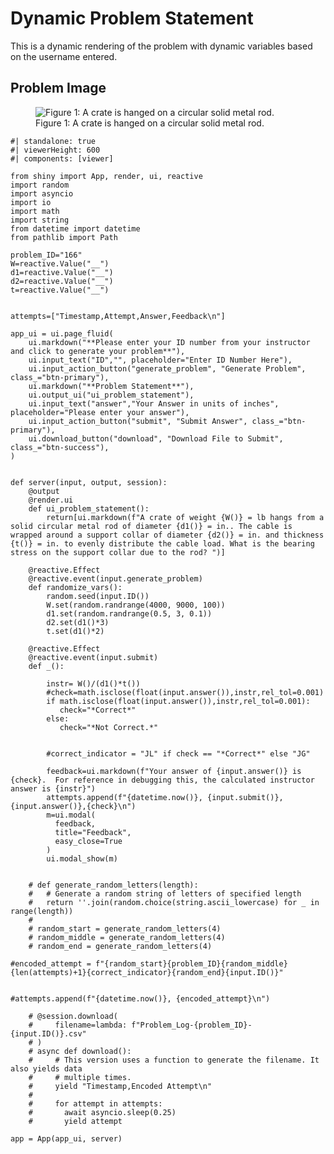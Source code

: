 # Dynamic Problem Statement {.unnumbered}

This is a dynamic rendering of the problem with dynamic variables based on the username entered. 


## Problem Image

![Figure 1: A crate is hanged on a circular solid metal rod.](images/391.png){fig-alt="Picture with a crate hanging on a circular solid metal rod. The crate is being help up by a cable on each side. The circular metal rod is between two walls."}

```shinylive-python
#| standalone: true
#| viewerHeight: 600
#| components: [viewer]

from shiny import App, render, ui, reactive
import random
import asyncio
import io
import math
import string
from datetime import datetime
from pathlib import Path

problem_ID="166"
W=reactive.Value("__")
d1=reactive.Value("__")
d2=reactive.Value("__")
t=reactive.Value("__")


attempts=["Timestamp,Attempt,Answer,Feedback\n"]

app_ui = ui.page_fluid(
    ui.markdown("**Please enter your ID number from your instructor and click to generate your problem**"),
    ui.input_text("ID","", placeholder="Enter ID Number Here"),
    ui.input_action_button("generate_problem", "Generate Problem", class_="btn-primary"),
    ui.markdown("**Problem Statement**"),
    ui.output_ui("ui_problem_statement"),
    ui.input_text("answer","Your Answer in units of inches", placeholder="Please enter your answer"),
    ui.input_action_button("submit", "Submit Answer", class_="btn-primary"),
    ui.download_button("download", "Download File to Submit", class_="btn-success"),
)


def server(input, output, session):
    @output
    @render.ui
    def ui_problem_statement():
        return[ui.markdown(f"A crate of weight {W()} = lb hangs from a solid circular metal rod of diameter {d1()} = in.. The cable is wrapped around a support collar of diameter {d2()} = in. and thickness {t()} = in. to evenly distribute the cable load. What is the bearing stress on the support collar due to the rod? ")]
    
    @reactive.Effect
    @reactive.event(input.generate_problem)
    def randomize_vars():
        random.seed(input.ID())
        W.set(random.randrange(4000, 9000, 100))
        d1.set(random.randrange(0.5, 3, 0.1))
        d2.set(d1()*3)
        t.set(d1()*2)

    @reactive.Effect
    @reactive.event(input.submit)
    def _():
        
        instr= W()/(d1()*t())
        #check=math.isclose(float(input.answer()),instr,rel_tol=0.001)
        if math.isclose(float(input.answer()),instr,rel_tol=0.001):
           check="*Correct*"
        else:
           check="*Not Correct.*"
        
        
        #correct_indicator = "JL" if check == "*Correct*" else "JG"
        
        feedback=ui.markdown(f"Your answer of {input.answer()} is {check}.  For reference in debugging this, the calculated instructor answer is {instr}")
        attempts.append(f"{datetime.now()}, {input.submit()},{input.answer()},{check}\n")
        m=ui.modal(
          feedback,
          title="Feedback",
          easy_close=True
        )
        ui.modal_show(m)
    

    # def generate_random_letters(length):
    #   # Generate a random string of letters of specified length
    #   return ''.join(random.choice(string.ascii_lowercase) for _ in range(length))   
    # 
    # random_start = generate_random_letters(4)
    # random_middle = generate_random_letters(4)
    # random_end = generate_random_letters(4)    

#encoded_attempt = f"{random_start}{problem_ID}{random_middle}{len(attempts)+1}{correct_indicator}{random_end}{input.ID()}"


#attempts.append(f"{datetime.now()}, {encoded_attempt}\n")

    # @session.download(
    #     filename=lambda: f"Problem_Log-{problem_ID}-{input.ID()}.csv"
    # )
    # async def download():
    #     # This version uses a function to generate the filename. It also yields data
    #     # multiple times.
    #     yield "Timestamp,Encoded Attempt\n"
    # 
    #     for attempt in attempts:
    #       await asyncio.sleep(0.25) 
    #       yield attempt

app = App(app_ui, server)

```
